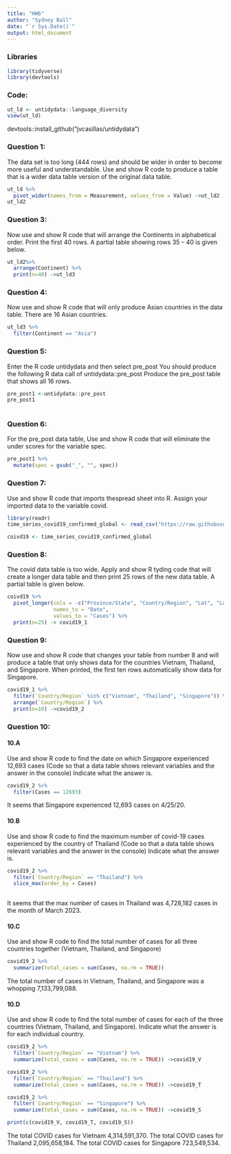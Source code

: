 ```yaml
---
title: "HW6"
author: "Sydney Ball"
date: "`r Sys.Date()`"
output: html_document
---
```

### Libraries
```r
library(tidyverse)
library(devtools)
```

### Code:
```r
ut_ld <- untidydata::language_diversity
view(ut_ld)
```
devtools::install_github("jvcasillas/untidydata")

### Question 1:
The data set is too long (444 rows) and should be wider in order to become more useful and understandable. Use and show R code to produce a table that is a wider data table version of the original data table.
```r
ut_ld %>% 
  pivot_wider(names_from = Measurement, values_from = Value) ->ut_ld2
ut_ld2
```

### Question 3:
Now use and show R code that will arrange the Continents in alphabetical order. Print the first 40 rows. A partial table showing rows 35 – 40 is given below.
```r
ut_ld2%>%
  arrange(Continent) %>% 
  print(n=40) ->ut_ld3
```

### Question 4:
Now use and show R code that will only produce Asian countries in the data table. There are 16 Asian countries.
```r
ut_ld3 %>% 
  filter(Continent == "Asia")

```

### Question 5:
Enter the R code untidydata and then select pre_post You should produce the following R data call of untidydata::pre_post Produce the pre_post table that shows all 16 rows.
```r
pre_post1 <-untidydata::pre_post 
pre_post1 
  
```

### Question 6:
For the pre_post data table, Use and show R code that will eliminate the under scores for the variable spec. 
```r
pre_post1 %>%
  mutate(spec = gsub("_", "", spec))
```

### Question 7:
Use and show R code that imports thespread sheet into R. Assign your imported
data to the variable covid.
```r
library(readr)
time_series_covid19_confirmed_global <- read_csv("https://raw.githubusercontent.com/CSSEGISandData/COVID-19/master/csse_covid_19_data/csse_covid_19_time_series/time_series_covid19_confirmed_global.csv")

coivd19 <- time_series_covid19_confirmed_global
```

### Question 8: 
The covid data table is too wide. Apply and show R tyding code that will create a longer data table and then print 25 rows of the new data table. A partial table is given below.
```r
coivd19 %>% 
  pivot_longer(cols = -c("Province/State", "Country/Region", "Lat", "Long"), 
               names_to = "Date", 
               values_to = "Cases") %>% 
  print(n=25) -> covid19_1

```

### Question 9:
Now use and show R code that changes your table from number 8 and will produce a table that only shows data for the countries Vietnam, Thailand, and Singapore. When printed, the first ten rows automatically show data for Singapore.
```r
covid19_1 %>% 
  filter(`Country/Region` %in% c("Vietnam", "Thailand", "Singapore")) %>%
  arrange(`Country/Region`) %>% 
  print(n=10) ->covid19_2
```

### Question 10:

#### 10.A
Use and show R code to find the date on which Singapore experienced 12,693 cases (Code so that a data table shows relevant variables and the answer in the console) Indicate what the answer is.
```r
covid19_2 %>% 
  filter(Cases == 12693)
```
  It seems that Singapore experienced 12,693 cases on 4/25/20.

#### 10.B
Use and show R code to find the maximum number of covid-19 cases experienced by the country of Thailand (Code so that a data table shows relevant variables and the answer in the console) Indicate what the answer is.
```r
covid19_2 %>% 
  filter(`Country/Region` == "Thailand") %>% 
  slice_max(order_by = Cases)
  
```
  It seems that the max number of cases in Thailand was 4,728,182 cases in the month of March 2023. 
  
#### 10.C
Use and show R code to find the total number of cases for all three countries together (Vietnam, Thailand, and Singapore)
```r
covid19_2 %>%
  summarize(total_cases = sum(Cases, na.rm = TRUE))
```
  The total number of cases in Vietnam, Thailand, and Singapore was a whopping 7,133,799,088.	

#### 10.D
Use and show R code to find the total number of cases for each of the three countries (Vietnam, Thailand, and Singapore). Indicate what the answer is for each individual country.
```r
covid19_2 %>%
  filter(`Country/Region` == "Vietnam") %>%
  summarize(total_cases = sum(Cases, na.rm = TRUE)) ->covid19_V

covid19_2 %>%
  filter(`Country/Region` == "Thailand") %>%
  summarize(total_cases = sum(Cases, na.rm = TRUE)) ->covid19_T

covid19_2 %>%
  filter(`Country/Region` == "Singapore") %>%
  summarize(total_cases = sum(Cases, na.rm = TRUE)) ->covid19_S

print(c(covid19_V, covid19_T, covid19_S))

```
The total COVID cases for Vietnam 4,314,591,370. The total COVID cases for Thailand 2,095,658,184. The total COVID cases for Singapore 723,549,534.





